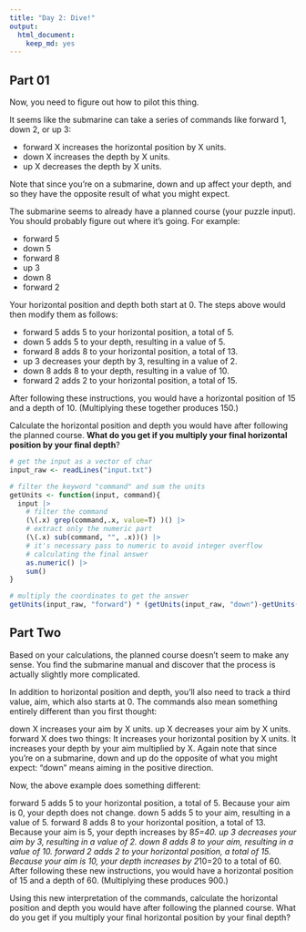 ```yaml
---
title: "Day 2: Dive!"
output:
  html_document:
    keep_md: yes
---
```


## Part 01

Now, you need to figure out how to pilot this thing.

It seems like the submarine can take a series of commands like forward 1, down 2, or up 3:

* forward X increases the horizontal position by X units.
* down X increases the depth by X units.
* up X decreases the depth by X units.

Note that since you're on a submarine, down and up affect your depth, and so they have the opposite result of what you might expect.

The submarine seems to already have a planned course (your puzzle input). You should probably figure out where it's going. For example:

* forward 5
* down 5
* forward 8
* up 3
* down 8
* forward 2

Your horizontal position and depth both start at 0. The steps above would then modify them as follows:

* forward 5 adds 5 to your horizontal position, a total of 5.
* down 5 adds 5 to your depth, resulting in a value of 5.
* forward 8 adds 8 to your horizontal position, a total of 13.
* up 3 decreases your depth by 3, resulting in a value of 2.
* down 8 adds 8 to your depth, resulting in a value of 10.
* forward 2 adds 2 to your horizontal position, a total of 15.

After following these instructions, you would have a horizontal position of 15 and a depth of 10. (Multiplying these together produces 150.)

Calculate the horizontal position and depth you would have after following the planned course. **What do you get if you multiply your final horizontal position by your final depth**?

```r

# get the input as a vector of char
input_raw <- readLines("input.txt")

# filter the keyword "command" and sum the units
getUnits <- function(input, command){
  input |> 
    # filter the command
    (\(.x) grep(command,.x, value=T) )() |>
    # extract only the numeric part
    (\(.x) sub(command, "", .x))() |>
    # it's necessary pass to numeric to avoid integer overflow 
    # calculating the final answer
    as.numeric() |>
    sum()
}

# multiply the coordinates to get the answer
getUnits(input_raw, "forward") * (getUnits(input_raw, "down")-getUnits(input_raw, "up"))

```

## Part Two

Based on your calculations, the planned course doesn't seem to make any sense. You find the submarine manual and discover that the process is actually slightly more complicated.

In addition to horizontal position and depth, you'll also need to track a third value, aim, which also starts at 0. The commands also mean something entirely different than you first thought:

down X increases your aim by X units.
up X decreases your aim by X units.
forward X does two things:
It increases your horizontal position by X units.
It increases your depth by your aim multiplied by X.
Again note that since you're on a submarine, down and up do the opposite of what you might expect: "down" means aiming in the positive direction.

Now, the above example does something different:

forward 5 adds 5 to your horizontal position, a total of 5. Because your aim is 0, your depth does not change.
down 5 adds 5 to your aim, resulting in a value of 5.
forward 8 adds 8 to your horizontal position, a total of 13. Because your aim is 5, your depth increases by 8*5=40.
up 3 decreases your aim by 3, resulting in a value of 2.
down 8 adds 8 to your aim, resulting in a value of 10.
forward 2 adds 2 to your horizontal position, a total of 15. Because your aim is 10, your depth increases by 2*10=20 to a total of 60.
After following these new instructions, you would have a horizontal position of 15 and a depth of 60. (Multiplying these produces 900.)

Using this new interpretation of the commands, calculate the horizontal position and depth you would have after following the planned course. What do you get if you multiply your final horizontal position by your final depth?
